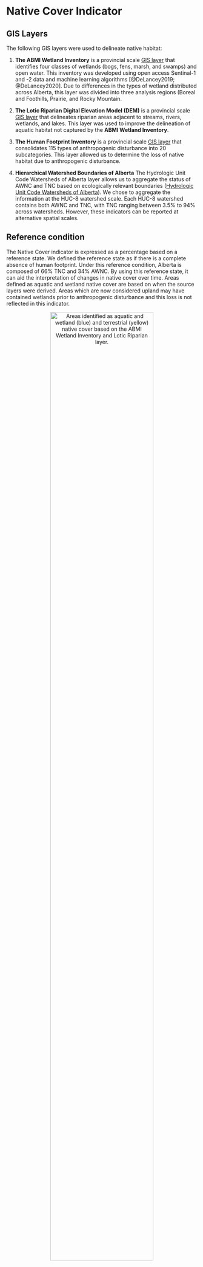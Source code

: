 # Native Cover Indicator
  
## GIS Layers

The following GIS layers were used to delineate native habitat:

1) **The ABMI Wetland Inventory** is a provincial scale [GIS layer](https://www.abmi.ca/home/data-analytics/da-top/da-product-overview/Advanced-Landcover-Prediction-and-Habitat-Assessment--ALPHA--Products/ABMI-Wetland-Inventory.html) that identifies four classes of wetlands (bogs, fens, marsh, and swamps) and open water. This inventory was developed using open access Sentinal-1 and -2 data and machine learning algorithms [@DeLancey2019; @DeLancey2020]. Due to differences in the types of wetland distributed across Alberta, this layer was divided into three analysis regions (Boreal and Foothills, Prairie, and Rocky Mountain. 

2) **The Lotic Riparian Digital Elevation Model (DEM)** is a provincial scale [GIS layer](https://open.alberta.ca/opendata/gda-14e2b4a7-aca7-4ba9-b9ed-fbe8b0ffe5b9) that delineates riparian areas adjacent to streams, rivers, wetlands, and lakes. This layer was used to improve the delineation of aquatic habitat not captured by the **ABMI Wetland Inventory**.

3) **The Human Footprint Inventory** is a provincial scale [GIS layer](https://www.abmi.ca/home/data-analytics/da-top/da-product-overview/Human-Footprint-Products/HF-inventory.html) that consolidates 115 types of anthropogenic disturbance into 20 subcategories. This layer allowed us to determine the loss of native habitat due to anthropogenic disturbance.

4) **Hierarchical Watershed Boundaries of Alberta** The Hydrologic Unit Code Watersheds of Alberta layer allows us to aggregate the status of AWNC and TNC based on ecologically relevant boundaries ([Hydrologic Unit Code Watersheds of Alberta](https://open.alberta.ca/opendata/gda-7857b6fb-96c5-4bc5-ac3a-9017778fd183)). We chose to aggregate the information at the HUC-8 watershed scale. Each HUC-8 watershed contains both AWNC and TNC, with TNC ranging between 3.5% to 94% across watersheds. However, these indicators can be reported at alternative spatial scales.

## Reference condition
The Native Cover indicator is expressed as a percentage based on a reference state. We defined the reference state as if there is a complete absence of human footprint. Under this reference condition, Alberta is composed of 66% TNC and 34% AWNC. By using this reference state, it can aid the interpretation of changes in native cover over time. Areas defined as aquatic and wetland native cover are based on when the source layers were derived. Areas which are now considered upland may have contained wetlands prior to anthropogenic disturbance and this
loss is not reflected in this indicator.

<center>
![Areas identified as aquatic and wetland (blue) and terrestrial (yellow) native cover based on the ABMI Wetland Inventory and Lotic Riparian layer.](NativeCover_files/figure-html/images/aquatic-riparian-upland-boundary.png){width=80%}

</center>

## Recovery of forest harvest areas
Applying recovery to harvest areas when calculating current conditions gives a more realistic representation of how harvest areas interact with the surrounding ecosystem. It is well known in the scientific literature that forest harvesting, particularly clearcut harvesting, differs from wildfire in their impacts on biodiversity @McRae2001. Although harvest areas provide habitat for some species, they are not equivalent to post-fire forest stands of the same age. However, forest harvest areas do recover over time, and recovery curves recommended by @Huggard2015 for deciduous and coniferous forest types were applied when calculating the conditions of the AWNC and TNC indicators. These recovery curves were simplified to a single recovery curve to allow the AWNC and TNC indicators to be calculated using only publicly available GIS layers.

<center>
![Forest recovery curves as described by Kremsater et al., 2015](NativeCover_files/figure-html/images/forest-recovery-curves.png){width=80%}

</center>

## Indicator Conditions

### Aquatic Native Cover

For each HUC-8 watershed, we calculated the area of aquatic native cover (**ABMI Wetland Inventory** and **Lotic Riparian DEM**) under both reference condition (no human footprint) and current condition (erase native habitat under human footprint) across five time periods (2010, 2018, 2019, 2020, 2021). 

<center>
$Aquatic Native Cover  = \frac{Current Aquatic Cover}{Reference Aquatic Cover} * 100\%$

</center>

### Terrestrial Native Cover

Terrestrial native cover is calculated from the inverse of the **ABMI wetland Inventory** and **Lotic Riparian DEM** (i.e., any habitat not identified as a wetland is therefore an upland habitat). For each HUC-8 watershed, we calculated the area of terrestiral native cover under both reference condition (no human footprint) and current condition (erase native habitat under human footprint) across five time periods (2010, 2018, 2019, 2020, 2021). 

<center>
$Terrestrial Native Cover  = \frac{Current Terrestrial Cover}{Reference Terrestrial Cover} * 100\%$

</center>

